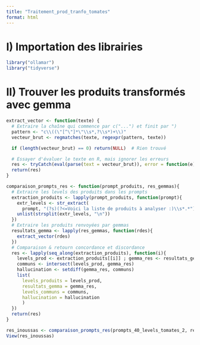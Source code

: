 ```yaml
---
title: "Traitement_prod_tranfo_tomates"
format: html
---
```


# I) Importation des librairies

```r
library("ollamar")
library("tidyverse")
```

# II) Trouver les produits transformés avec gemma

```r
extract_vector <- function(texte) {
  # Extraire la chaîne qui commence par c("...") et finit par ")
  pattern <- "c\\((\"[^\"]*\"\\s*,?\\s*)+\\)"
  vecteur_brut <- regmatches(texte, regexpr(pattern, texte))

  if (length(vecteur_brut) == 0) return(NULL)  # Rien trouvé

  # Essayer d'évaluer le texte en R, mais ignorer les erreurs
  res <- tryCatch(eval(parse(text = vecteur_brut)), error = function(e) NULL)
  return(res)
}

comparaison_prompts_res <- function(prompt_produits, res_gemmas){
  # Extraire les levels des produits dans les prompts
  extraction_produits <- lapply(prompt_produits, function(prompt){
    extr_levels <- str_extract(
      prompt, "(?s)(?<=Voici la liste de produits à analyser :)\\s*.*")
    unlist(strsplit(extr_levels, "\n"))
  })
  # Extraire les produits renvoyées par gemmas
  resultats_gemma <- lapply(res_gemmas, function(rdes){
    extract_vector(rdes)
  })
  # Comparaison & retourn concordance et discordance
  res <- lapply(seq_along(extraction_produits), function(i){
    levels_prod <- extraction_produits[[i]] ; gemma_res <- resultats_gemma[[i]]
    communs <- intersect(levels_prod, gemma_res)
    hallucination <- setdiff(gemma_res, communs)
    list(
      levels_produits = levels_prod, 
      resultats_gemma = gemma_res,
      levels_communs = communs, 
      hallucination = hallucination
      )
  })
  return(res)
}

res_inoussas <- comparaison_prompts_res(prompts_40_levels_tomates_2, res_40)
View(res_inoussas)
```

